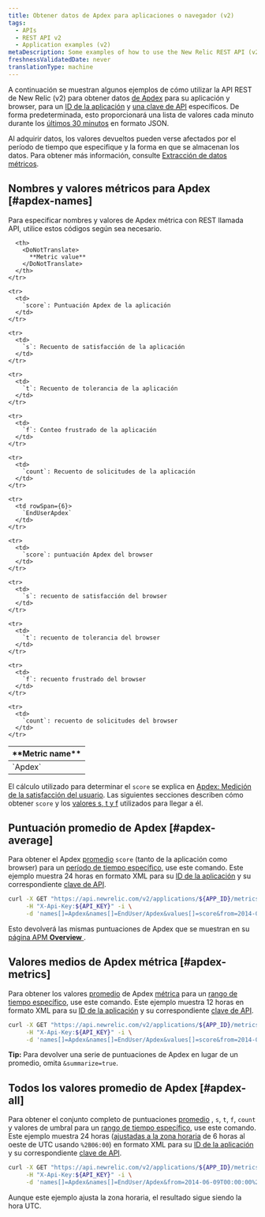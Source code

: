 ```yaml
---
title: Obtener datos de Apdex para aplicaciones o navegador (v2)
tags:
  - APIs
  - REST API v2
  - Application examples (v2)
metaDescription: Some examples of how to use the New Relic REST API (v2) to get Apdex information for your app and browser.
freshnessValidatedDate: never
translationType: machine
---
```


A continuación se muestran algunos ejemplos de cómo utilizar la API REST de New Relic (v2) para obtener datos [de Apdex](/docs/apm/new-relic-apm/apdex/apdex-measuring-user-satisfaction) para su aplicación y browser, para un [ID de la aplicación](/docs/apm/apis/requirements/identification-code) y [una clave de API](/docs/apis/rest-api-v2/requirements/rest-api-key#viewing) específicos. De forma predeterminada, esto proporcionará una lista de valores cada minuto durante los [últimos 30 minutos](/docs/apm/apis/api-v2-examples/specifying-time-range-v2) en formato JSON.

Al adquirir datos, los valores devueltos pueden verse afectados por el período de tiempo que especifique y la forma en que se almacenan los datos. Para obtener más información, consulte [Extracción de datos métricos](/docs/apis/extracting-metric-data).

## Nombres y valores métricos para Apdex [#apdex-names]

Para especificar nombres y valores de Apdex métrica con REST llamada API, utilice estos códigos según sea necesario.

<table>
  <thead>
    <tr>
      <th width={150}>
        <DoNotTranslate>
          **Metric name**
        </DoNotTranslate>
      </th>

      <th>
        <DoNotTranslate>
          **Metric value**
        </DoNotTranslate>
      </th>
    </tr>
  </thead>

  <tbody>
    <tr>
      <td rowSpan={6}>
        `Apdex`
      </td>
    </tr>

    <tr>
      <td>
        `score`: Puntuación Apdex de la aplicación
      </td>
    </tr>

    <tr>
      <td>
        `s`: Recuento de satisfacción de la aplicación
      </td>
    </tr>

    <tr>
      <td>
        `t`: Recuento de tolerancia de la aplicación
      </td>
    </tr>

    <tr>
      <td>
        `f`: Conteo frustrado de la aplicación
      </td>
    </tr>

    <tr>
      <td>
        `count`: Recuento de solicitudes de la aplicación
      </td>
    </tr>

    <tr>
      <td rowSpan={6}>
        `EndUserApdex`
      </td>
    </tr>

    <tr>
      <td>
        `score`: puntuación Apdex del browser
      </td>
    </tr>

    <tr>
      <td>
        `s`: recuento de satisfacción del browser
      </td>
    </tr>

    <tr>
      <td>
        `t`: recuento de tolerancia del browser
      </td>
    </tr>

    <tr>
      <td>
        `f`: recuento frustrado del browser
      </td>
    </tr>

    <tr>
      <td>
        `count`: recuento de solicitudes del browser
      </td>
    </tr>
  </tbody>
</table>

El cálculo utilizado para determinar el `score` se explica en [Apdex: Medición de la satisfacción del usuario](/docs/apm/new-relic-apm/apdex/apdex-measuring-user-satisfaction). Las siguientes secciones describen cómo obtener `score` y los [valores s, t y f](#apdex-all) utilizados para llegar a él.

## Puntuación promedio de Apdex [#apdex-average]

Para obtener el Apdex [promedio](/docs/apm/apis/requirements/calculating-average-metric-values-summarize) `score` (tanto de la aplicación como browser) para un [período de tiempo específico](/docs/apm/apis/api-v2-examples/specifying-time-range-v2), use este comando. Este ejemplo muestra 24 horas en formato XML para su [ID de la aplicación](/docs/apm/apis/requirements/identification-code) y su correspondiente [clave de API](/docs/apis/rest-api-v2/requirements/rest-api-key#viewing).

```bash
curl -X GET "https://api.newrelic.com/v2/applications/${APP_ID}/metrics/data.xml" \
     -H "X-Api-Key:${API_KEY}" -i \
     -d 'names[]=Apdex&names[]=EndUser/Apdex&values[]=score&from=2014-01-01T00:00:00+00:00&to=2014-01-02T00:00:00+00:00&summarize=true'
```

Esto devolverá las mismas puntuaciones de Apdex que se muestran en su [página APM <DoNotTranslate>**Overview**</DoNotTranslate> ](/docs/apm/applications-menu/monitoring/applications-overview-dashboard).

## Valores medios de Apdex métrica [#apdex-metrics]

Para obtener los valores [promedio](/docs/apm/apis/requirements/calculating-average-metric-values-summarize) de Apdex [métrica](/docs/apm/apis/requirements/extracting-metric-data) para un [rango de tiempo específico](/docs/apm/apis/api-v2-examples/specifying-time-range-api-v2), use este comando. Este ejemplo muestra 12 horas en formato XML para su [ID de la aplicación](/docs/apm/apis/requirements/identification-code) y su correspondiente [clave de API](/docs/apis/rest-api-v2/requirements/rest-api-key#viewing).

```bash
curl -X GET "https://api.newrelic.com/v2/applications/${APP_ID}/metrics/data.xml" \
     -H "X-Api-Key:${API_KEY}" -i \
     -d 'names[]=Apdex&names[]=EndUser/Apdex&values[]=score&from=2014-06-09T00:00:00+00:00&to=2014-06-09T12:00:00+00:00&summarize=true'
```

<DoNotTranslate>**Tip:**</DoNotTranslate> Para devolver una serie de puntuaciones de Apdex en lugar de un promedio, omita `&summarize=true`.

## Todos los valores promedio de Apdex [#apdex-all]

Para obtener el conjunto completo de puntuaciones [promedio](/docs/apm/apis/requirements/calculating-average-metric-values-summarize) , `s`, `t`, `f`, `count` y valores de umbral para un [rango de tiempo específico](/docs/apm/apis/api-v2-examples/specifying-time-range-api-v2), use este comando. Este ejemplo muestra 24 horas ([ajustadas a la zona horaria](/docs/apm/apis/requirements/specifying-time-range-api-v2#utc) de 6 horas al oeste de UTC usando `%2B06:00`) en formato XML para su [ID de la aplicación](/docs/apm/apis/requirements/identification-code) y su correspondiente [clave de API](/docs/apis/rest-api-v2/requirements/rest-api-key#viewing).

```bash
curl -X GET "https://api.newrelic.com/v2/applications/${APP_ID}/metrics/data.xml" \
     -H "X-Api-Key:${API_KEY}" -i \
     -d 'names[]=Apdex&names[]=EndUser/Apdex&from=2014-06-09T00:00:00%2B06:00&to=2014-06-10T00:00:00%2B06:00&summarize=true'
```

<Callout variant="tip">
  Aunque este ejemplo ajusta la zona horaria, el resultado sigue siendo la hora UTC.
</Callout>